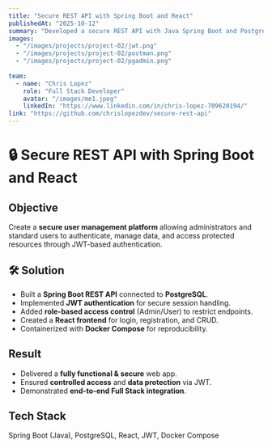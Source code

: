 ---
title: "Secure REST API with Spring Boot and React"
publishedAt: "2025-10-12"
summary: "Developed a secure REST API with Java Spring Boot and PostgreSQL, featuring JWT authentication and a React frontend for user management."
images:
  - "/images/projects/project-02/jwt.png"
  - "/images/projects/project-02/postman.png"
  - "/images/projects/project-02/pgadmin.png"
  
team:
  - name: "Chris Lopez"
    role: "Full Stack Developer"
    avatar: "/images/me1.jpeg"
    linkedIn: "https://www.linkedin.com/in/chris-lopez-709620194/"
link: "https://github.com/chrislopezdev/secure-rest-api"
---

# 🔒 Secure REST API with Spring Boot and React

##  Objective
Create a **secure user management platform** allowing administrators and standard users to authenticate, manage data, and access protected resources through JWT-based authentication.

## 🛠 Solution
- Built a **Spring Boot REST API** connected to **PostgreSQL**.
- Implemented **JWT authentication** for secure session handling.
- Added **role-based access control** (Admin/User) to restrict endpoints.
- Created a **React frontend** for login, registration, and CRUD.
- Containerized with **Docker Compose** for reproducibility.

##  Result
- Delivered a **fully functional & secure** web app.
- Ensured **controlled access** and **data protection** via JWT.
- Demonstrated **end-to-end Full Stack integration**.

##  Tech Stack
Spring Boot (Java), PostgreSQL, React, JWT, Docker Compose
